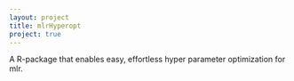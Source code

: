 ```yaml
---
layout: project
title: mlrHyperopt
project: true
---
```

A R-package that enables easy, effortless hyper parameter optimization for mlr.